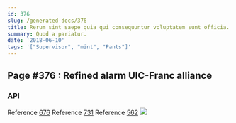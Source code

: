 ```yaml
---
id: 376
slug: /generated-docs/376
title: Rerum sint saepe quia qui consequuntur voluptatem sunt officia.
summary: Quod a pariatur.
date: '2018-06-10'
tags: '["Supervisor", "mint", "Pants"]'
---
```

## Page #376 : Refined alarm UIC-Franc alliance
<Partial />

### API



Reference [676](/generated-docs/676)
Reference [731](/generated-docs/731)
Reference [562](/generated-docs/562)
![](/assets/cats-2.jpg)


